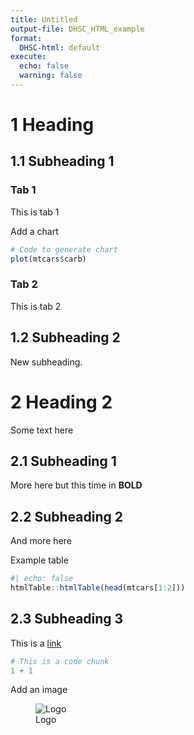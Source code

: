 ```yaml
---
title: Untitled
output-file: DHSC_HTML_example
format:
  DHSC-html: default
execute:
  echo: false
  warning: false  
---
```


# 1 Heading

## 1.1 Subheading 1

::: {.panel-tabset}
### Tab 1

This is tab 1

Add a chart

```r
# Code to generate chart
plot(mtcars$carb)
```

### Tab 2

This is tab 2
:::

## 1.2 Subheading 2

New subheading.


# 2 Heading 2

Some text here

## 2.1 Subheading 1

More here but this time in **BOLD**

## 2.2 Subheading 2

And more here

Example table

```r
#| echo: false
htmlTable::htmlTable(head(mtcars[1:2]))
```

## 2.3 Subheading 3

This is a [link](https://www.gov.uk/)

```r
# This is a code chunk
1 + 1
```

Add an image

![Logo](_extensions/DHSC/assets/DHSC_3268_AW.png){fig-alt="DHSC logo"}
